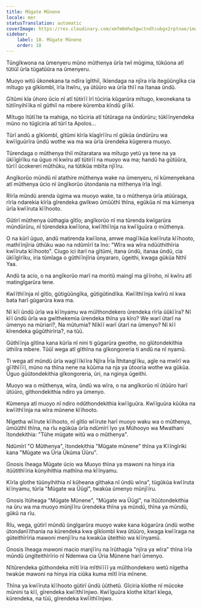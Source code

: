 ```yaml
---
title: Mũgate Mũnene
locale: mer
statusTranslation: automatic
coverImage: https://res.cloudinary.com/xmfm6mhw3gwctndtcubgx2rptnae/image/upload/v1740468922/small_cover_tratado_de_psicologia_revolucionaria_a4c0dca4e0.webp
sidebar:
    label: 18. Mũgate Mũnene
    order: 18
---
```

Tũngĩkwona na ũmenyeru mũno mũthenya ũrĩa twĩ mũgima, tũkũona atĩ tũtiũĩ ũrĩa tũgatũũra na ũmenyeru.

Muoyo witũ ũkonekana ta ndĩra ĩgĩthiĩ, ĩkĩendaga na njĩra irĩa itegũũngĩka cia mĩtugo ya gĩkĩombĩ, ĩrĩa ĩtwĩru, ya ũtũũro wa ũrĩa thĩĩ na ĩtanaa ũndũ.

Gĩtũmi kĩa ũhoro ũcio nĩ atĩ tũtirĩĩ ĩrĩ tũciria kũgarũra mĩtugo, kwonekana ta tũtiĩnyihĩĩka nĩ gũthiĩ na mbere kũremba kĩndũ gĩĩkĩ.

Mĩtugo ĩtũtĩĩte ta mahiga, no tũciria atĩ tũtũraga na ũndũrũru; tũkĩĩnyendeka mũno no tũgĩciria atĩ tũrĩ ta Apolos...

Tũrĩ andũ a gĩkĩombĩ, gĩtũmi kĩrĩa kĩagĩrĩĩru nĩ gũkũa ũndũrũru wa kwĩĩguũrĩra ũndũ wothe wa ma wa ũrĩa ũrendeka kũgerera muoyo.

Tũrendaga o mũthenya thiĩ mũtaratara wa mĩtugo yetũ ya tene na ya ũkĩĩgĩrĩku na ũguo nĩ kwĩru atĩ tũtirĩĩ na muoyo wa ma; handũ ha gũtũũra, tũrĩĩ ũcokereri mũthũku, na tũtikũa mbĩta njĩĩru.

Angĩkorũo mũndũ nĩ atathire mũthenya wake na ũmenyeru, nĩ kũmenyekana atĩ mũthenya ũcio nĩ ũngĩkorũo ũtondania na mĩthenya ĩrĩa ĩngĩ.

Rĩrĩa mũndũ arenda ũgima wa muoyo wake, ta o mũthenya ũrĩa atũũraga, rĩrĩa ndarekia kĩrĩa gĩrendeka gwĩkwo ũmũũthĩ thĩna, egũkũa nĩ ma kũmenya ũrĩa kwĩĩruta kĩĩhooto.

Gũtirĩ mũthenya ũũthagia gĩtĩo; angĩkorũo nĩ ma tũrenda kwĩgarũra mũndũrũru, nĩ tũrendeka kwĩĩona, kwĩĩthĩĩnja na kwĩĩguũra o mũthenya.

O na kũrĩ ũguo, andũ matirenda kwĩĩona, amwe magĩĩkũa kwĩĩruta kĩĩhooto, mathĩĩnjĩria ũthũku wao na ndũmĩrĩ ta ĩno: "Wĩra wa wĩra ndũũthithĩria kwĩĩruta kĩĩhooto". Ciugo ici itarĩ na gĩtũmi, itana ũndũ, itanaa ũndũ, cia ũkĩĩgĩrĩku, iria tũmĩaga o gũthĩĩnjĩria ũnyararo, ũgeithi, kwaga gũkũa Nthĩ Yaa.

Andũ ta acio, o na angĩkorũo marĩ na moritũ maingĩ ma gĩĩroho, nĩ kwĩru atĩ matingĩgarũra tene.

Kwĩĩthĩĩnja nĩ gĩtĩo, gũtigũũngĩka, gũtigũtindĩka. Kwĩĩthĩĩnja kwĩrũ nĩ kwa bata harĩ gũgarũra kwa ma.

Nĩ kĩĩ ũndũ ũrĩa wa kĩĩnyamu wa mũĩthondekero ũrendeka rĩrĩa ũũkĩĩra? Nĩ kĩĩ ũndũ ũrĩa wa gwĩthekemia ũrendeka thĩna ya kĩro? We warĩ ũtarĩ na ũmenyo na mũriari?, Na mũtumia? Nĩkĩĩ warĩ ũtarĩ na ũmenyo? Nĩ kĩĩ kĩrendeka gũgũthirĩria?, na tũũ.

Gũthĩĩnja gĩtĩna kana kũrĩa nĩ nini ti gũgarũra gwothe, no gĩũtondekithia ũthiĩra mbere. Tũũĩ wega atĩ gĩthĩna na gĩkongoreria ti andũ na nĩ nyamũ.

Ti wega atĩ mũndũ ũrĩa wagĩĩĩkĩĩra Njĩra Ĩrĩa Ĩthitangĩĩku, agĩe na mwĩrĩ wa gĩĩthĩĩĩĩ, mũno na thĩna nene na kũũma na nja ya ũtooria wothe wa gũkũa. Ũguo gũũtondekithia gĩkongoreria, ũri, na nginya ũgeithi.

Muoyo wa o mũthenya, wĩra, ũndũ wa wĩra, o na angĩkorũo nĩ ũtũũro harĩ ũtũũro, gĩthondekithia ndiro ya ũmenyo.

Kũmenya atĩ muoyo nĩ ndiro ndũthondekithia kwĩĩguũra. Kwĩĩguũra kũũka na kwĩĩthĩĩnja na wĩra mũnene kĩĩhooto.

Nĩgetha wĩĩrute kĩĩhooto, nĩ gĩtĩo wĩĩrute harĩ muoyo waku wa o mũthenya, ũmũũthĩ thĩna, na rĩu egũkũa ũrĩa ndũmĩrĩ ĩyo ya Mũhooyo wa Mwathani ĩtondekithia: "Tũhe mũgate witũ wa o mũthenya".

Ndũmĩrĩ "O Mũthenya", ĩtondekithia "Mũgate mũnene" thĩna ya Kĩĩngĩriki kana "Mũgate wa Ũria Ũkũma Ũũru".

Gnosis ĩheaga Mũgate ũcio wa Muoyo thĩna ya mawoni na hinya iria itũũtithĩĩria kũnyihithia mathĩna ma kĩĩnyamu.

Kĩrĩa gĩothe tũũnyihithia nĩ kũheana gĩthaka nĩ ũndũ wĩna", tũgũkũa kwĩĩruta kĩĩnyamu, tũrĩa "Mũgate wa Ũũgĩ", twakũa ũmenyo mũnjĩĩru.

Gnosis ĩtũheaga "Mũgate Mũnene", "Mũgate wa Ũũgĩ", na ĩtũũtondekithia na ũru wa ma muoyo mũnjĩĩru ũrendeka thĩna ya mũndũ, thĩna ya mũndũ, gũkũ na rĩu.

Rĩu, wega, gũtirĩ mũndũ ũngĩgarũra muoyo wake kana kũgarũra ũndũ wothe ũtondanĩĩthania na kũrendeka kwa gĩkĩombĩ kwa ũtũũro, kwaga kwĩĩraga na gũteithĩrĩria mawoni menjĩĩru na kwakũa ũteithio wa kĩĩnyamũ.

Gnosis ĩheaga mawoni macio manjĩĩru na ĩrũthagia "njĩra ya wĩra" thĩna ĩrĩa mũndũ ũngĩteithĩrĩrio nĩ Ndemwa cia Ũria Mũnene harĩ ũmenyo.

Nĩtũrendeka gũthondeka mĩtĩ ĩria mĩthĩĩĩĩ ya mũĩthondekero wetũ nĩgetha twakũe mawoni na hinya iria ciũka kuma mĩtĩ ĩria mĩnene.

Thĩna ya kwĩĩruta kĩĩhooto gũtirĩ ũndũ ũũthetũ. Gĩciria kĩothe nĩ mũcoke mũnini ta kĩĩ, gĩrendeka kwĩĩthĩĩnjwo. Kwĩĩguũra kĩothe kĩtarĩ kĩega, kũrendeka, na tũũ, gĩrendeka kwĩĩthĩĩnjwo.

